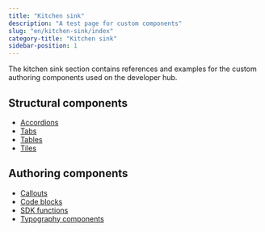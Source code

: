 ```yaml
---
title: "Kitchen sink"
description: "A test page for custom components"
slug: "en/kitchen-sink/index"
category-title: "Kitchen sink"
sidebar-position: 1
---
```


The kitchen sink section contains references and examples for the custom authoring components used on the developer hub.

## Structural components

- [Accordions](/en/kitchen-sink/accordions)
- [Tabs](/en/kitchen-sink/tabs)
- [Tables](/en/kitchen-sink/tables)
- [Tiles](/en/kitchen-sink/tiles)

## Authoring components

- [Callouts](/en/kitchen-sink/callouts)
- [Code blocks](/en/kitchen-sink/code)
- [SDK functions](/en/kitchen-sink/functions)
- [Typography components](/en/kitchen-sink/typography)
